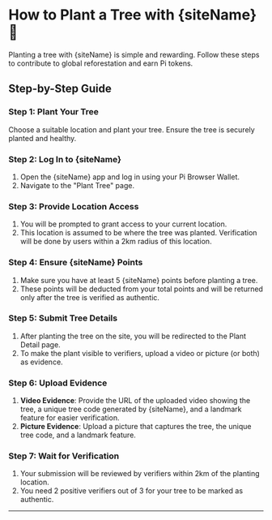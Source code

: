 

# How to Plant a Tree with {siteName} 🌳

Planting a tree with {siteName} is simple and rewarding. Follow these steps to contribute to global reforestation and earn Pi tokens.

## Step-by-Step Guide

### Step 1: Plant Your Tree

Choose a suitable location and plant your tree. Ensure the tree is securely planted and healthy.

### Step 2: Log In to {siteName}

1. Open the {siteName} app and log in using your Pi Browser Wallet.
2. Navigate to the "Plant Tree" page.

### Step 3: Provide Location Access

1. You will be prompted to grant access to your current location.
2. This location is assumed to be where the tree was planted. Verification will be done by users within a 2km radius of this location.

### Step 4: Ensure {siteName} Points

1. Make sure you have at least 5 {siteName} points before planting a tree.
2. These points will be deducted from your total points and will be returned only after the tree is verified as authentic.

### Step 5: Submit Tree Details

1. After planting the tree on the site, you will be redirected to the Plant Detail page.
2. To make the plant visible to verifiers, upload a video or picture (or both) as evidence.

### Step 6: Upload Evidence

1. **Video Evidence**: Provide the URL of the uploaded video showing the tree, a unique tree code generated by {siteName}, and a landmark feature for easier verification.
2. **Picture Evidence**: Upload a picture that captures the tree, the unique tree code, and a landmark feature.

### Step 7: Wait for Verification

1. Your submission will be reviewed by verifiers within 2km of the planting location.
2. You need 2 positive verifiers out of 3 for your tree to be marked as authentic.

---

<Summary />
